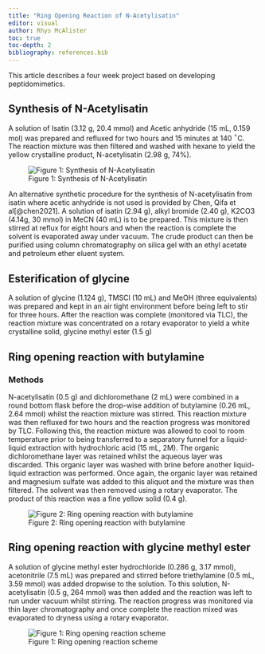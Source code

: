 ```yaml
---
title: "Ring Opening Reaction of N-Acetylisatin"
editor: visual
author: Rhys McAlister
toc: true
toc-depth: 2
bibliography: references.bib
---
```


This article describes a four week project based on developing peptidomimetics.

## Synthesis of N-Acetylisatin

A solution of Isatin (3.12 g, 20.4 mmol) and Acetic anhydride (15 mL, 0.159 mol) was prepared and refluxed for two hours and 15 minutes at 140 $^{\circ}$C. The reaction mixture was then filtered and washed with hexane to yield the yellow crystalline product, N-acetylisatin (2.98 g, 74%).

::: column-margin
![Figure 1: Synthesis of N-Acetylisatin](images/synthesis-n-acylisatin.png)
:::

An alternative synthetic procedure for the synthesis of N-acetylisatin from isatin where acetic anhydride is not used is provided by Chen, Qifa et al[@chen2021]. A solution of isatin (2.94 g), alkyl bromide (2.40 g), K2CO3 (4.14g, 30 mmol) in MeCN (40 mL) is to be prepared. This mixture is then stirred at reflux for eight hours and when the reaction is complete the solvent is evaporated away under vacuum. The crude product can then be purified using column chromatography on silica gel with an ethyl acetate and petroleum ether eluent system.

## Esterification of glycine

A solution of glycine (1.124 g), TMSCl (10 mL) and MeOH (three equivalents) was prepared and kept in an air tight environment before being left to stir for three hours. After the reaction was complete (monitored via TLC), the reaction mixture was concentrated on a rotary evaporator to yield a white crystalline solid, glycine methyl ester (1.5 g)

## Ring opening reaction with butylamine

### Methods

N-acetylisatin (0.5 g) and dichloromethane (2 mL) were combined in a round bottom flask before the drop-wise addition of butylamine (0.26 mL, 2.64 mmol) whilst the reaction mixture was stirred. This reaction mixture was then refluxed for two hours and the reaction progress was monitored by TLC. Following this, the reaction mixture was allowed to cool to room temperature prior to being transferred to a separatory funnel for a liquid-liquid extraction with hydrochloric acid (15 mL, 2M). The organic dichloromethane layer was retained whilst the aqueous layer was discarded. This organic layer was washed with brine before another liquid-liquid extraction was performed. Once again, the organic layer was retained and magnesium sulfate was added to this aliquot and the mixture was then filtered. The solvent was then removed using a rotary evaporator. The product of this reaction was a fine yellow solid (0.4 g).

::: column-margin
![Figure 2: Ring opening reaction with butylamine](images/Ring-opening-amine.png)
:::

## Ring opening reaction with glycine methyl ester

A solution of glycine methyl ester hydrochloride (0.286 g, 3.17 mmol), acetonitrile (7.5 mL) was prepared and stirred before triethylamine (0.5 mL, 3.59 mmol) was added dropwise to the solution. To this solution, N-acetylisatin (0.5 g, 264 mmol) was then added and the reaction was left to run under vacuum whilst stirring. The reaction progress was monitored via thin layer chromatography and once complete the reaction mixed was evaporated to dryness using a rotary evaporator.

::: column-margin
![Figure 1: Ring opening reaction scheme](Project2.png)
:::

#### 
